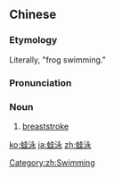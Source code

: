 ==Chinese==
{{zh-forms}}

===Etymology===
Literally, "frog swimming."

===Pronunciation===
{{zh-pron
|m=wāyǒng
|c=waa1 wing6
|mn=qz,xm,zz:oa-éng
|cat=n
}}

===Noun===
{{zh-noun}}

# [[breaststroke]]

[[Category:zh:Swimming]]

[[ko:蛙泳]]
[[ja:蛙泳]]
[[zh:蛙泳]]